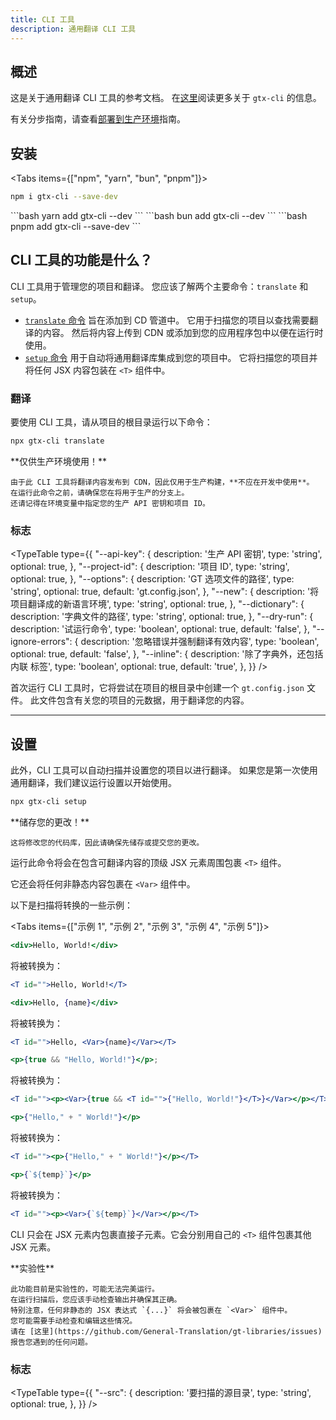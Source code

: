 ```yaml
---
title: CLI 工具
description: 通用翻译 CLI 工具
---
```


## 概述

这是关于通用翻译 CLI 工具的参考文档。
在[这里](/docs/cli)阅读更多关于 `gtx-cli` 的信息。

有关分步指南，请查看[部署到生产环境](/docs/react/tutorials/quickdeploy)指南。

## 安装

<Tabs items={["npm", "yarn", "bun", "pnpm"]}>
  <Tab value="npm">
  ```bash 
  npm i gtx-cli --save-dev
  ``` 
  </Tab>
  <Tab value="yarn">
  ```bash 
  yarn add gtx-cli --dev
  ```
  </Tab>
  <Tab value="bun">
  ```bash 
  bun add gtx-cli --dev
  ```
  </Tab>
  <Tab value="pnpm">
  ```bash 
  pnpm add gtx-cli --save-dev
  ```
  </Tab>
</Tabs>

## CLI 工具的功能是什么？

CLI 工具用于管理您的项目和翻译。
您应该了解两个主要命令：`translate` 和 `setup`。

 * [`translate` 命令](/docs/cli/translate) 旨在添加到 CD 管道中。
   它用于扫描您的项目以查找需要翻译的内容。
   然后将内容上传到 CDN 或添加到您的应用程序包中以便在运行时使用。
 * [`setup` 命令](/docs/cli/setup) 用于自动将通用翻译库集成到您的项目中。
   它将扫描您的项目并将任何 JSX 内容包装在 `<T>` 组件中。

### 翻译

要使用 CLI 工具，请从项目的根目录运行以下命令：

```bash title="shell" copy
npx gtx-cli translate
```

<Callout type="warn">
    **仅供生产环境使用！**

    由于此 CLI 工具将翻译内容发布到 CDN，因此仅用于生产构建，**不应在开发中使用**。
    在运行此命令之前，请确保您在将用于生产的分支上。
    还请记得在环境变量中指定您的生产 API 密钥和项目 ID。
</Callout>

### 标志

<TypeTable
  type={{
    "--api-key": {
        description:
            '生产 API 密钥',
        type: 'string',
        optional: true,
    },
    "--project-id": {
        description:
            '项目 ID',
        type: 'string',
        optional: true,
    },
    "--options": {
        description:
            'GT 选项文件的路径',
        type: 'string',
        optional: true,
        default: 'gt.config.json',
    },
    "--new": {
        description:
            '将项目翻译成的新语言环境',
        type: 'string',
        optional: true,
    },
    "--dictionary": {
        description:
            '字典文件的路径',
        type: 'string',
        optional: true,
    },
    "--dry-run": {
        description:
            '试运行命令',
        type: 'boolean',
        optional: true,
        default: 'false',
    },
    "--ignore-errors": {
        description:
            '忽略错误并强制翻译有效内容',
        type: 'boolean',
        optional: true,
        default: 'false',
    },
    "--inline": {
        description:
            '除了字典外，还包括内联 <T> 标签',
        type: 'boolean',
        optional: true,
        default: 'true',
    },
  }}
/>

首次运行 CLI 工具时，它将尝试在项目的根目录中创建一个 `gt.config.json` 文件。
此文件包含有关您的项目的元数据，用于翻译您的内容。

---

## 设置

此外，CLI 工具可以自动扫描并设置您的项目以进行翻译。
如果您是第一次使用通用翻译，我们建议运行设置以开始使用。

```bash title="shell" copy
npx gtx-cli setup
```

<Callout type="warn">
    **储存您的更改！**

    这将修改您的代码库，因此请确保先储存或提交您的更改。
</Callout>

运行此命令将会在包含可翻译内容的顶级 JSX 元素周围包裹 `<T>` 组件。

它还会将任何非静态内容包裹在 `<Var>` 组件中。

以下是扫描将转换的一些示例：


<Tabs items={["示例 1", "示例 2", "示例 3", "示例 4", "示例 5"]}>
  <Tab value="示例 1">


  ```jsx
  <div>Hello, World!</div>
  ```

  将被转换为：

  ```jsx
  <T id="">Hello, World!</T>
  ```

  </Tab>
  <Tab value="示例 2">


  ```jsx
  <div>Hello, {name}</div>
  ```

  将被转换为：

  ```jsx
  <T id="">Hello, <Var>{name}</Var></T>
  ```

  </Tab>
  <Tab value="示例 3">


  ```jsx
  <p>{true && "Hello, World!"}</p>;
  ```

  将被转换为：

  ```jsx
  <T id=""><p><Var>{true && <T id="">{"Hello, World!"}</T>}</Var></p></T>;
  ```

  </Tab>
  <Tab value="示例 4">


  ```jsx
  <p>{"Hello," + " World!"}</p>
  ```

  将被转换为：

  ```jsx
  <T id=""><p>{"Hello," + " World!"}</p></T>
  ```

  </Tab>
  <Tab value="示例 5">


  ```jsx
  <p>{`${temp}`}</p>
  ```

  将被转换为：

  ```jsx
  <T id=""><p><Var>{`${temp}`}</Var></p></T>
  ```

  </Tab>
</Tabs>

CLI 只会在 JSX 元素内包裹直接子元素。它会分别用自己的 `<T>` 组件包裹其他 JSX 元素。


<Callout type="warn">
    **实验性**

    此功能目前是实验性的，可能无法完美运行。
    在运行扫描后，您应该手动检查输出并确保其正确。
    特别注意，任何非静态的 JSX 表达式 `{...}` 将会被包裹在 `<Var>` 组件中。
    您可能需要手动检查和编辑这些情况。
    请在 [这里](https://github.com/General-Translation/gt-libraries/issues) 报告您遇到的任何问题。
</Callout>

### 标志

<TypeTable
  type={{
    "--src": {
        description:
            '要扫描的源目录',
        type: 'string',
        optional: true,
    },
  }}
/>